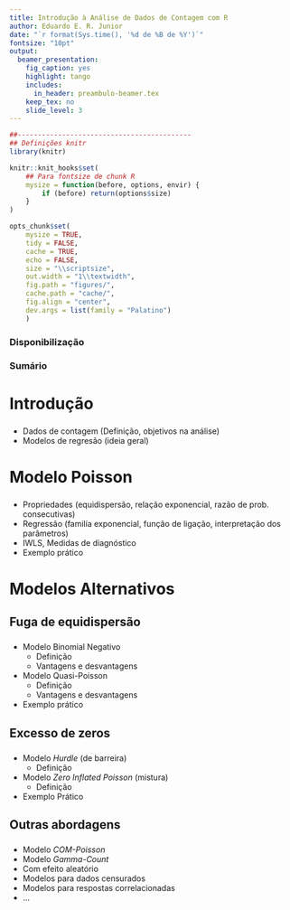 ```yaml
---
title: Introdução à Análise de Dados de Contagem com R
author: Eduardo E. R. Junior
date: "`r format(Sys.time(), '%d de %B de %Y')`"
fontsize: "10pt"
output: 
  beamer_presentation:
    fig_caption: yes
    highlight: tango
    includes:
      in_header: preambulo-beamer.tex
    keep_tex: no
    slide_level: 3
---
```


<!-- Arquivos de estilo de bibliográfica e citação "Citation Style -->
<!-- Language (CSL)" disponíveis em -->
<!-- <https://github.com/citation-style-language/styles> -->

```r

##-------------------------------------------
## Definições knitr
library(knitr)

knitr::knit_hooks$set(
    ## Para fontsize de chunk R
    mysize = function(before, options, envir) {
        if (before) return(options$size)
    }
)

opts_chunk$set(
    mysize = TRUE,
    tidy = FALSE,
    cache = TRUE,
    echo = FALSE,
    size = "\\scriptsize",
    out.width = "1\\textwidth",
    fig.path = "figures/",
    cache.path = "cache/",
    fig.align = "center",
    dev.args = list(family = "Palatino")
    )

```

<!-- ###  ### -->

\titlepage

### Disponibilização ###

\begin{columns}[c]
\column{.3\textwidth}
\begin{flushright}	
      \includegraphics[scale=0.07]{./figures/github_icon}\\
\end{flushright}
\column{.7\textwidth}
    \url{https://github.com/jreduardo/iadcr}
\end{columns}

\begin{center}
  \vspace{0.3cm}
  {\tt
    \textcolor{url}{I}ntrodução à
    \textcolor{url}{A}nálise de 
    \textcolor{url}{D}ados de 
    \textcolor{url}{C}ontagem com
    \textcolor{url}{R} -
  \href{https://github.com/JrEduardo/iguiR}{iadcr}
  }
\end{center}

### Sumário ###

\tableofcontents[hideallsubsections]

<!-- ------------------------------------------- -->
# Introdução #

###  ###

* Dados de contagem (Definição, objetivos na análise)
* Modelos de regresão (ideia geral)

<!-- ------------------------------------------- -->
# Modelo Poisson #

###  ###

* Propriedades (equidispersão, relação exponencial, razão de
  prob. consecutivas)
* Regressão (familía exponencial, função de ligação, interpretação dos
  parâmetros)
* IWLS, Medidas de diagnóstico
* Exemplo prático

# Modelos Alternativos #

## Fuga de equidispersão ##

###  ###

* Modelo Binomial Negativo
    * Definição
    * Vantagens e desvantagens
* Modelo Quasi-Poisson
    * Definição
    * Vantagens e desvantagens
* Exemplo prático

## Excesso de zeros ##

###  ###

* Modelo _Hurdle_ (de barreira)
    * Definição

* Modelo _Zero Inflated Poisson_ (mistura)
    * Definição

* Exemplo Prático

## Outras abordagens ##

###  ###

* Modelo _COM-Poisson_
* Modelo _Gamma-Count_
* Com efeito aleatório
* Modelos para dados censurados
* Modelos para respostas correlacionadas
* ...
